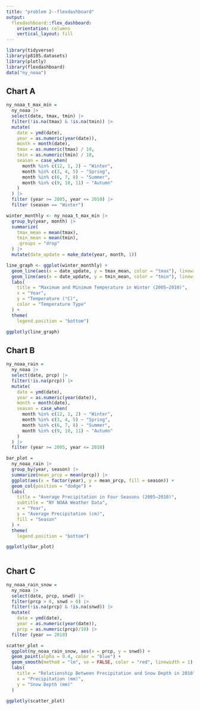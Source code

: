 ```yaml
---
title: "problem 2--flexdashboard"
output: 
  flexdashboard::flex_dashboard:
    orientation: columns
    vertical_layout: fill
---
```


```r
library(tidyverse)
library(p8105.datasets)
library(plotly)
library(flexdashboard)
data("ny_noaa")

```
## Chart A
```r
ny_noaa_t_max_min =
  ny_noaa |>
  select(date, tmax, tmin) |>
  filter(!is.na(tmax) & !is.na(tmin)) |>
  mutate(
    date = ymd(date),
    year = as.numeric(year(date)),
    month = month(date),
    tmax = as.numeric(tmax) / 10,
    tmin = as.numeric(tmin) / 10,
    season = case_when(
      month %in% c(12, 1, 2) ~ "Winter",
      month %in% c(3, 4, 5) ~ "Spring",
      month %in% c(6, 7, 8) ~ "Summer",
      month %in% c(9, 10, 11) ~ "Autumn"
    )
  ) |>
  filter (year >= 2005, year <= 2010) |>
  filter (season == "Winter")

winter_monthly <- ny_noaa_t_max_min |>
  group_by(year, month) |>
  summarize(
    tmax_mean = mean(tmax), 
    tmin_mean = mean(tmin), 
    .groups = "drop"
  ) |>
  mutate(date_update = make_date(year, month, 1))

line_graph <- ggplot(winter_monthly) +
  geom_line(aes(x = date_update, y = tmax_mean, color = "tmax"), linewidth = 1) +
  geom_line(aes(x = date_update, y = tmin_mean, color = "tmin"), linewidth = 1) +
  labs(
    title = "Maximum and Minimum Temperature in Winter (2005–2010)",
    x = "Year",
    y = "Temperature (°C)",
    color = "Temperature Type"    
  ) +
  theme(
    legend.position = "bottom")

ggplotly(line_graph)  
```

## Chart B
```r
ny_noaa_rain = 
  ny_noaa |>
  select(date, prcp) |>
  filter(!is.na(prcp)) |>
  mutate(
    date = ymd(date),
    year = as.numeric(year(date)),
    month = month(date),
    season = case_when(
      month %in% c(12, 1, 2) ~ "Winter",
      month %in% c(3, 4, 5) ~ "Spring",
      month %in% c(6, 7, 8) ~ "Summer",
      month %in% c(9, 10, 11) ~ "Autumn"
    )
  ) |>
  filter (year >= 2005, year <= 2010)

bar_plot = 
  ny_noaa_rain |>
  group_by(year, season) |>
  summarize(mean_prcp = mean(prcp)) |>
  ggplot(aes(x = factor(year), y = mean_prcp, fill = season)) +
  geom_col(position = "dodge") +
  labs(
    title = "Average Precipitation in Four Seasons (2005–2010)",
    subtitle = "NY NOAA Weather Data",
    x = "Year",
    y = "Average Precipitation (cm)",
    fill = "Season"
  ) +
  theme(
    legend.position = "bottom")

ggplotly(bar_plot)
  
```

## Chart C
```r
ny_noaa_rain_snow = 
  ny_noaa |>
  select(date, prcp, snwd) |>
  filter(prcp > 0, snwd > 0) |>
  filter(!is.na(prcp) & !is.na(snwd)) |>
  mutate(
    date = ymd(date),
    year = as.numeric(year(date)),
    prcp = as.numeric(prcp)/10) |>
  filter (year == 2010)

scatter_plot = 
  ggplot(ny_noaa_rain_snow, aes(x = prcp, y = snwd)) +
  geom_point(alpha = 0.4, color = "blue") +
  geom_smooth(method = "lm", se = FALSE, color = "red", linewidth = 1) +  
  labs(
    title = "Relationship Between Precipitation and Snow Depth in 2010",
    x = "Precipitation (mm)",
    y = "Snow Depth (mm)"
  ) 

ggplotly(scatter_plot)
```



